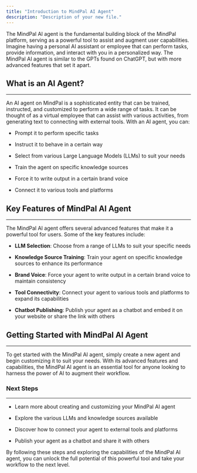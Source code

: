 ```yaml
---
title: "Introduction to MindPal AI Agent"
description: "Description of your new file."
---
```


The MindPal AI agent is the fundamental building block of the MindPal platform, serving as a powerful tool to assist and augment user capabilities. Imagine having a personal AI assistant or employee that can perform tasks, provide information, and interact with you in a personalized way. The MindPal AI agent is similar to the GPTs found on ChatGPT, but with more advanced features that set it apart.

## What is an AI Agent?

***

An AI agent on MindPal is a sophisticated entity that can be trained, instructed, and customized to perform a wide range of tasks. It can be thought of as a virtual employee that can assist with various activities, from generating text to connecting with external tools. With an AI agent, you can:

* Prompt it to perform specific tasks

* Instruct it to behave in a certain way

* Select from various Large Language Models (LLMs) to suit your needs

* Train the agent on specific knowledge sources

* Force it to write output in a certain brand voice

* Connect it to various tools and platforms

## Key Features of MindPal AI Agent

***

The MindPal AI agent offers several advanced features that make it a powerful tool for users. Some of the key features include:

* **LLM Selection**: Choose from a range of LLMs to suit your specific needs

* **Knowledge Source Training**: Train your agent on specific knowledge sources to enhance its performance

* **Brand Voice**: Force your agent to write output in a certain brand voice to maintain consistency

* **Tool Connectivity**: Connect your agent to various tools and platforms to expand its capabilities

* **Chatbot Publishing**: Publish your agent as a chatbot and embed it on your website or share the link with others

## Getting Started with MindPal AI Agent

***

To get started with the MindPal AI agent, simply create a new agent and begin customizing it to suit your needs. With its advanced features and capabilities, the MindPal AI agent is an essential tool for anyone looking to harness the power of AI to augment their workflow.

### Next Steps

***

* Learn more about creating and customizing your MindPal AI agent

* Explore the various LLMs and knowledge sources available

* Discover how to connect your agent to external tools and platforms

* Publish your agent as a chatbot and share it with others

By following these steps and exploring the capabilities of the MindPal AI agent, you can unlock the full potential of this powerful tool and take your workflow to the next level.